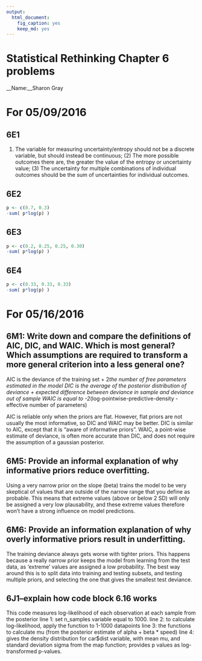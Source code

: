 ```yaml
---
output: 
  html_document: 
    fig_caption: yes
    keep_md: yes
---
```

# Statistical Rethinking Chapter 6 problems

__Name:__Sharon Gray


# For 05/09/2016

## 6E1


(1) The variable for measuring uncertainty/entropy should not be a discrete variable, but should instead be continuous; (2) The more possible outcomes there are, the greater the value of the entropy or uncertainty value; (3) The uncertainty for multiple combinations of individual outcomes should be the sum of uncertainties for individual outcomes.


## 6E2


```r
p <- c(0.7, 0.3) 
-sum( p*log(p) )
```


## 6E3


```r
p <- c(0.2, 0.25, 0.25, 0.30) 
-sum( p*log(p) )
``` 


## 6E4


```r
p <- c(0.33, 0.33, 0.33) 
-sum( p*log(p) )
``` 


# For 05/16/2016

## 6M1: Write down and compare the definitions of AIC, DIC, and WAIC. Which is most general? Which assumptions are required to transform a more general criterion into a less general one?

AIC is the deviance of the training set + 2*the number of free parameters estimated in the model
DIC is the average of the posterior distribution of deviance + expected difference between deviance in sample and deviance out of sample
WAIC is equal to -2*(log-pointwise-predictive-density - effective number of parameters)

AIC is reliable only when the priors are flat. However, flat priors are not usually the most informative, so DIC and WAIC may be better. DIC is similar to AIC, except that it is "aware of informative priors". WAIC, a point-wise estimate of deviance, is often more accurate than DIC, and does not require the assumption of a gaussian posterior.

## 6M5: Provide an informal explanation of why informative priors reduce overfitting.

Using a very narrow prior on the slope (beta) trains the model to be very skeptical of values that are outside of the narrow range that you define as probable. This means that extreme values (above or below 2 SD) will only be assigned a very low plausability, and these extreme values therefore won't have a strong influence on model predictions.


## 6M6: Provide an information explanation of why overly informative priors result in underfitting.

The training deviance always gets worse with tighter priors. This happens because a really narrow prior keeps the model from learning from the test data, as 'extreme' values are assigned a low probability. The best way around this is to split data into training and testing subsets, and testing multiple priors, and selecting the one that gives the smallest test deviance.
 
## 6J1--explain how code block 6.16 works 
This code measures log-likelihood of each observation at each sample from the posterior
line 1: set n_samples variable equal to 1000.
line 2: to calculate log-likelihood, apply the function to 1-1000 datapoints
line 3: the functions to calculate mu (from the posterior estimate of alpha + beta * speed)
line 4: gives the density distribution for car$dist variable, with mean mu, and standard deviation sigma from the map function; provides p values as log-transformed p-values.